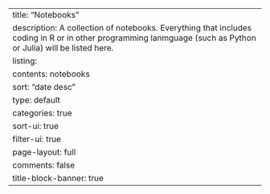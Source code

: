 ---
title: "Notebooks"
description: A collection of notebooks. Everything that includes coding in R or in other programming lanmguage (such as Python or Julia) will be listed here.
listing:
  contents: notebooks
  sort: "date desc"
  type: default
  categories: true
  sort-ui: true
  filter-ui: true
page-layout: full
comments: false
title-block-banner: true
---